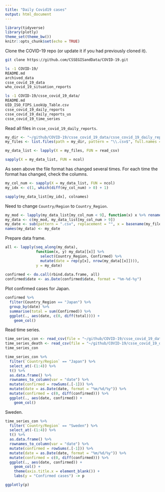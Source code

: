 ```yaml
---
title: "Daily Covid19 cases"
output: html_document
---
```


```r
library(tidyverse)
library(plotly)
theme_set(theme_bw())
knitr::opts_chunk$set(echo = TRUE)
```

Clone the COVID-19 repo (or update it if you had previously cloned it).

```bash
git clone https://github.com/CSSEGISandData/COVID-19.git

ls -1 COVID-19/
README.md
archived_data
csse_covid_19_data
who_covid_19_situation_reports

ls -1 COVID-19/csse_covid_19_data/
README.md
UID_ISO_FIPS_LookUp_Table.csv
csse_covid_19_daily_reports
csse_covid_19_daily_reports_us
csse_covid_19_time_series
```

Read all files in `csse_covid_19_daily_reports`.

```r
my_dir <- "~/github/COVID-19/csse_covid_19_data/csse_covid_19_daily_reports/"
my_files <- list.files(path = my_dir, pattern = "\\.csv$", full.names = TRUE)

my_data_list <- lapply(X = my_files, FUN = read_csv)

sapply(X = my_data_list, FUN = ncol)
```

As seen above the file format has changed several times. For each time the format has changed, check the columns.

```r
my_col_num <- sapply(X = my_data_list, FUN = ncol)
my_idx <- c(1, which(diff(my_col_num) > 0) + 1)

sapply(my_data_list[my_idx], colnames)
```

Need to change `Country/Region` to `Country_Region`.

```r
my_mod <- lapply(my_data_list[my_col_num < 9], function(x) x %>% rename("Country_Region" = `Country/Region`))
my_data <- c(my_mod, my_data_list[my_col_num > 9])
my_date <- sub(pattern = ".csv", replacement = "", x = basename(my_files))
names(my_data) <- my_date
```

Prepare data frame.

```r
all <- lapply(seq_along(my_data),
              function(x, y) my_data[[x]] %>%
                select(Country_Region, Confirmed) %>%
                mutate(date = rep(y[x], nrow(my_data[[x]]))),
              y = my_date)
              
confirmed <- do.call(rbind.data.frame, all)
confirmed$date <- as.Date(confirmed$date, format = "%m-%d-%y")
```

Plot confirmed cases for Japan.

```r
confirmed %>%
  filter(Country_Region == "Japan") %>%
  group_by(date) %>%
  summarise(total = sum(Confirmed)) %>%
  ggplot(., aes(date, c(0, diff(total)))) +
    geom_col()
```

Read time series.

```r
time_series_con <- read_csv(file = "~/github/COVID-19/csse_covid_19_data/csse_covid_19_time_series/time_series_covid19_confirmed_global.csv")
time_series_death <- read_csv(file = "~/github/COVID-19/csse_covid_19_data/csse_covid_19_time_series/time_series_covid19_deaths_global.csv")
time_series_con
```

```r
time_series_con %>%
  filter(`Country/Region` == "Japan") %>%
  select_at(-(1:4)) %>%
  t() %>%
  as.data.frame() %>%
  rownames_to_column(var = "date") %>%
  mutate(confirmed = rowSums(.[-1])) %>%
  mutate(date = as.Date(date, format = "%m/%d/%y")) %>%
  mutate(confirmed = c(0, diff(confirmed))) %>%
  ggplot(., aes(date, confirmed)) +
    geom_col()
```

Sweden.

```r
time_series_con %>%
  filter(`Country/Region` == "Sweden") %>%
  select_at(-(1:4)) %>%
  t() %>%
  as.data.frame() %>%
  rownames_to_column(var = "date") %>%
  mutate(confirmed = rowSums(.[-1])) %>%
  mutate(date = as.Date(date, format = "%m/%d/%y")) %>%
  mutate(confirmed = c(0, diff(confirmed))) %>%
  ggplot(., aes(date, confirmed)) +
    geom_col() +
    theme(axis.title.x = element_blank()) +
    labs(y = "Confirmed cases") -> p

ggplotly(p)
```
